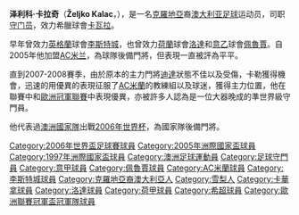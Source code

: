 {{noteta
|G1=ACmilan
|T=zh-hans:泽利科·卡拉奇;zh-hk:澤利科·卡勒;zh-tw:澤利科·卡拉奇;
|1=zh-hans:卡拉奇;zh-hk:卡勒;zh-tw:卡拉奇;
}}
{{Football player infobox
| playername= 泽利科·卡拉奇<br />Zeljko Kalac
| fullname = Zeljko Kalac
| nickname = Spider
| image  = [[File:Željko_Kalac.jpg|240px]]
| dateofbirth = {{birth date and age|1972|12|16}}
| cityofbirth = [[悉尼|悉尼]]
| countryofbirth = [[澳洲|澳洲]]
| height = {{height|m=2.03}}
| nick name = [[spider|spider]]
| currentclub  = [[卡瓦拉竞技俱乐部|卡瓦拉]]
| clubnumber = 60
| position = [[守門員|守門員]]
| youthyears = 1988
| youthclubs = {{tsl|en|Sydney United||悉尼聯}}
| years = 1989-95<br />1995-96<br />1996-98<br />1998-02<br />2002-05<br />2005-09<br />2009-
| clubs = {{tsl|en|Sydney United||悉尼聯}}<br />[[李斯特城足球會|李斯特城]]<br />{{tsl|en|Sydney United||悉尼聯}}<br />[[洛達|洛達]]<br />[[佩魯賈足球會|佩魯賈]]<br />[[AC米蘭|AC米蘭]]<br />[[卡瓦拉竞技俱乐部|卡瓦拉]]
| caps(goals) = {{0}}92 (0)<br />{{0}}{{0}}1 (0)<br />{{0}}30 (0)<br />115 (0)<br />{{0}}79 (0)<br />{{0}}38 (0) <!--LEAGUE GAMES ONLY-->
| nationalyears = 1992-06
| nationalteam = [[澳洲國家足球隊|澳洲]]
| nationalcaps(goals) = {{0}}54 (0)
| pcupdate = 2009年9月27日
| ntupdate = 2009年8月7日
}}
'''泽利科·卡拉奇'''（'''Željko Kalac'''，{{bd|1972年|12月16日|catIdx=Kalac, Zeljko}}），是一名[[克羅地亞|克羅地亞]]裔[[澳大利亚|澳大利亚]][[足球|足球]]运动员，司职[[守门员|守门员]]，效力希臘球會[[卡瓦拉竞技俱乐部|卡瓦拉]]。

早年曾效力[[英格蘭|英格蘭]]球會[[李斯特城足球會|李斯特城]]，也曾效力[[荷蘭|荷蘭]]球會[[洛達|洛達]]和[[意乙|意乙]]球會[[佩魯賈足球俱樂部|佩魯賈]]。自2005年他加盟[[米兰足球俱乐部|AC米兰]]，為球隊後備門將，但表現一直被評為平平。

直到2007-2008賽季，由於原本的主力門將[[迪達|迪達]]狀態不佳以及受傷，卡勒獲得機會，迅速的用優異的表現征服了[[AC米蘭|AC米蘭]]的教練組以及球迷，獲得主力位置，他在聯賽中和[[歐洲冠軍聯賽|歐洲冠軍聯賽]]中表現優異，亦被許多人認為是一位大器晚成的準世界級守門員。

他代表過[[澳大利亞國家足球隊|澳洲國家隊]]出戰[[2006年世界杯|2006年世界杯]]，為國家隊後備門將。

{{2006年世界杯足球赛澳洲参赛名单}}

{{DEFAULTSORT:Kalac, Zeljko}}
[[Category:2006年世界盃足球賽球員|Category:2006年世界盃足球賽球員]]
[[Category:2005年洲際國家盃球員|Category:2005年洲際國家盃球員]]
[[Category:1997年洲際國家盃球員|Category:1997年洲際國家盃球員]]
[[Category:澳洲足球運動員|Category:澳洲足球運動員]]
[[Category:足球守門員|Category:足球守門員]]
[[Category:意甲球員|Category:意甲球員]]
[[Category:佩魯賈球員|Category:佩魯賈球員]]
[[Category:AC米蘭球員|Category:AC米蘭球員]]
[[Category:李斯特城球員|Category:李斯特城球員]]
[[Category:克羅地亞裔澳大利亞人|Category:克羅地亞裔澳大利亞人]]
[[Category:雪梨人|Category:雪梨人]]
[[Category:卡華拿球員|Category:卡華拿球員]]
[[Category:洛達球員|Category:洛達球員]]
[[Category:荷甲球員|Category:荷甲球員]]
[[Category:希超球員|Category:希超球員]]
[[Category:歐洲聯賽冠軍盃冠軍隊球員|Category:歐洲聯賽冠軍盃冠軍隊球員]]